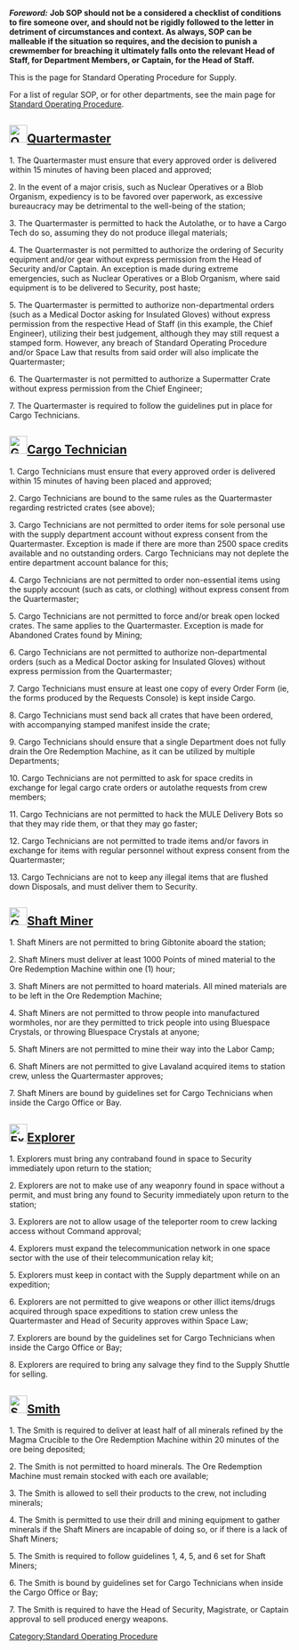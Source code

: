 <!--
=== WARNING ===

Editing this page on the wiki will get overwritten by the next autowiki update from the internal git.
Please edit on there.

=== WARNING ===
-->
'''''Foreword:''''' '''Job SOP should not be a considered a checklist of conditions to fire someone over, and should not be rigidly followed to the letter in detriment of circumstances and context. As always, SOP can be malleable if the situation so requires, and the decision to punish a crewmember for breaching it ultimately falls onto the relevant Head of Staff, for Department Members, or Captain, for the Head of Staff.'''

This is the page for Standard Operating Procedure for Supply.

For a list of regular SOP, or for other departments, see the main page for [[Standard Operating Procedure]].

==[[File:Quartermaster.png|32px]][[Quartermaster]]==

1. The Quartermaster must ensure that every approved order is delivered within 15 minutes of having been placed and approved;
    
2. In the event of a major crisis, such as Nuclear Operatives or a Blob Organism, expediency is to be favored over paperwork, as excessive bureaucracy may be detrimental to the well-being of the station;
    
3. The Quartermaster is permitted to hack the Autolathe, or to have a Cargo Tech do so, assuming they do not produce illegal materials;
    
4. The Quartermaster is not permitted to authorize the ordering of Security equipment and/or gear without express permission from the Head of Security and/or Captain. An exception is made during extreme emergencies, such as Nuclear Operatives or a Blob Organism, where said equipment is to be delivered to Security, post haste; 
    
5. The Quartermaster is permitted to authorize non-departmental orders (such as a Medical Doctor asking for Insulated Gloves) without express permission from the respective Head of Staff (in this example, the Chief Engineer), utilizing their best judgement, although they may still request a stamped form. However, any breach of Standard Operating Procedure and/or Space Law that results from said order will also implicate the Quartermaster;
    
6. The Quartermaster is not permitted to authorize a Supermatter Crate without express permission from the Chief Engineer;

7. The Quartermaster is required to follow the guidelines put in place for Cargo Technicians.

==[[File:Generic_cargo.png|32px]][[Cargo Technician]]==

1. Cargo Technicians must ensure that every approved order is delivered within 15 minutes of having been placed and approved;

2. Cargo Technicians are bound to the same rules as the Quartermaster regarding restricted crates (see above);
    
3. Cargo Technicians are not permitted to order items for sole personal use with the supply department account without express consent from the Quartermaster. Exception is made if there are more than 2500 space credits available and no outstanding orders. Cargo Technicians may not deplete the entire department account balance for this;
    
4. Cargo Technicians are not permitted to order non-essential items using the supply account (such as cats, or clothing) without express consent from the Quartermaster;
    
5. Cargo Technicians are not permitted to force and/or break open locked crates. The same applies to the Quartermaster. Exception is made for Abandoned Crates found by Mining;
    
6. Cargo Technicians are not permitted to authorize non-departmental orders (such as a Medical Doctor asking for Insulated Gloves) without express permission from the Quartermaster;
    
7. Cargo Technicians must ensure at least one copy of every Order Form (ie, the forms produced by the Requests Console) is kept inside Cargo.
    
8. Cargo Technicians must send back all crates that have been ordered, with accompanying stamped manifest inside the crate;
    
9. Cargo Technicians should ensure that a single Department does not fully drain the Ore Redemption Machine, as it can be utilized by multiple Departments;
    
10. Cargo Technicians are not permitted to ask for space credits in exchange for legal cargo crate orders or autolathe requests from crew members;

11. Cargo Technicians are not permitted to hack the MULE Delivery Bots so that they may ride them, or that they may go faster;
    
12. Cargo Technicians are not permitted to trade items and/or favors in exchange for items with regular personnel without express consent from the Quartermaster;

13. Cargo Technicians are not to keep any illegal items that are flushed down Disposals, and must deliver them to Security.

==[[File:Generic_shaft.png|32px]][[Shaft Miner]]==

1. Shaft Miners are not permitted to bring Gibtonite aboard the station;
    
2. Shaft Miners must deliver at least 1000 Points of mined material to the Ore Redemption Machine within one (1) hour;
    
3. Shaft Miners are not permitted to hoard materials. All mined materials are to be left in the Ore Redemption Machine;
    
4. Shaft Miners are not permitted to throw people into manufactured wormholes, nor are they permitted to trick people into using Bluespace Crystals, or throwing Bluespace Crystals at anyone;
    
5. Shaft Miners are not permitted to mine their way into the Labor Camp;

6. Shaft Miners are not permitted to give Lavaland acquired items to station crew, unless the Quartermaster approves;

7. Shaft Miners are bound by guidelines set for Cargo Technicians when inside the Cargo Office or Bay.

==[[File:Explorer.png|32px]][[Explorer]]==

1. Explorers must bring any contraband found in space to Security immediately upon return to the station;

2. Explorers are not to make use of any weaponry found in space without a permit, and must bring any found to Security immediately upon return to the station;

3. Explorers are not to allow usage of the teleporter room to crew lacking access without Command approval;

4. Explorers must expand the telecommunication network in one space sector with the use of their telecommunication relay kit;

5. Explorers must keep in contact with the Supply department while on an expedition;

6. Explorers are not permitted to give weapons or other illict items/drugs acquired through space expeditions to station crew unless the Quartermaster and Head of Security approves within Space Law;

7. Explorers are bound by the guidelines set for Cargo Technicians when inside the Cargo Office or Bay;

8. Explorers are required to bring any salvage they find to the Supply Shuttle for selling.

==[[File:Smith.png|32px]][[Smith]]==

1. The Smith is required to deliver at least half of all minerals refined by the Magma Crucible to the Ore Redemption Machine within 20 minutes of the ore being deposited;

2. The Smith is not permitted to hoard minerals. The Ore Redemption Machine must remain stocked with each ore available;

3. The Smith is allowed to sell their products to the crew, not including minerals;

4. The Smith is permitted to use their drill and mining equipment to gather minerals if the Shaft Miners are incapable of doing so, or if there is a lack of Shaft Miners;

5. The Smith is required to follow guidelines 1, 4, 5, and 6 set for Shaft Miners;

6. The Smith is bound by guidelines set for Cargo Technicians when inside the Cargo Office or Bay;

7. The Smith is required to have the Head of Security, Magistrate, or Captain approval to sell produced energy weapons.


{{SOPTable}}
[[Category:Standard Operating Procedure]]
